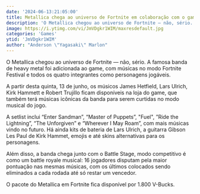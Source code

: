 ```yaml
---
date: '2024-06-13:21:05:00'
title: Metallica chega ao universo de Fortnite em colaboração com o game
description: 'O Metallica chegou ao universo de Fortnite — não, sério. A famosa banda de heavy metal foi adicionada ao game, com músicas no modo Fortnite Festival e todos os quatro integrantes como personagens jogáveis.'
image: https://i.ytimg.com/vi/JmVDgkr1WIM/maxresdefault.jpg
categories: 'Games'
ytid: 'JmVDgkr1WIM'
author: "Anderson \"Yagasaki\" Marlon"
---
```


O Metallica chegou ao universo de Fortnite — não, sério. A famosa banda de heavy metal foi adicionada ao game, com músicas no modo Fortnite Festival e todos os quatro integrantes como personagens jogáveis.

A partir desta quinta, 13 de junho, os músicos James Hetfield, Lars Ulrich, Kirk Hammett e Robert Trujillo ficam disponíveis na loja do game, que também terá músicas icônicas da banda para serem curtidas no modo musical do jogo.

A setlist inclui “Enter Sandman”, “Master of Puppets”, "Fuel", ”Ride the Lightning”, “The Unforgiven” e “Wherever I May Roam”, com mais músicas vindo no futuro. Há ainda kits de bateria de Lars Ulrich, a guitarra Gibson Les Paul de Kirk Hammet, emojis e até skins alternativas para os personagens.

Além disso, a banda chega junto com o Battle Stage, modo competitivo é como um battle royale musical: 16 jogadores disputam pela maior pontuação nas mesmas músicas, com os últimos colocados sendo eliminados a cada rodada até só restar um vencedor.

O pacote do Metallica em Fortnite fica disponível por 1.800 V-Bucks.
